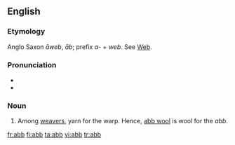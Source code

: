==English==

===Etymology===
Anglo Saxon ''āweb'', ''āb''; prefix ''a-'' + ''web''. See [[web|Web]].

===Pronunciation===
*{{IPA|/æb/}}
*{{rhymes|æb}}

===Noun===
{{infl|en|noun}}

# Among [[weavers]], yarn for the warp. Hence, [[abb wool]] is wool for the ''abb''.

[[fr:abb]]
[[fi:abb]]
[[ta:abb]]
[[vi:abb]]
[[tr:abb]]